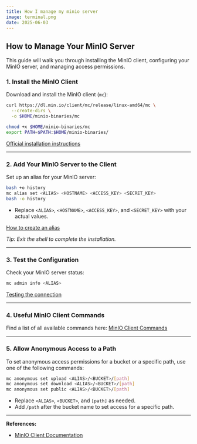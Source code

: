 ```yaml
---
title: How I manage my minio server
image: terminal.png
date: 2025-06-03
---
```


## How to Manage Your MinIO Server

This guide will walk you through installing the MinIO client, configuring your MinIO server, and managing access permissions.

### 1. Install the MinIO Client

Download and install the MinIO client (`mc`):

```bash
curl https://dl.min.io/client/mc/release/linux-amd64/mc \
  --create-dirs \
  -o $HOME/minio-binaries/mc

chmod +x $HOME/minio-binaries/mc
export PATH=$PATH:$HOME/minio-binaries/
```

[Official installation instructions](https://min.io/docs/minio/linux/reference/minio-mc.html#install-mc)

---

### 2. Add Your MinIO Server to the Client

Set up an alias for your MinIO server:

```bash
bash +o history
mc alias set <ALIAS> <HOSTNAME> <ACCESS_KEY> <SECRET_KEY>
bash -o history
```
- Replace `<ALIAS>`, `<HOSTNAME>`, `<ACCESS_KEY>`, and `<SECRET_KEY>` with your actual values.

[How to create an alias](https://min.io/docs/minio/linux/reference/minio-mc.html#create-an-alias-for-the-s3-compatible-service)

*Tip: Exit the shell to complete the installation.*

---

### 3. Test the Configuration

Check your MinIO server status:

```bash
mc admin info <ALIAS>
```

[Testing the connection](https://min.io/docs/minio/linux/reference/minio-mc.html#test-the-connection)

---

### 4. Useful MinIO Client Commands

Find a list of all available commands here: [MinIO Client Commands](https://min.io/docs/minio/linux/reference/minio-mc.html#minio-mc-commands)

---

### 5. Allow Anonymous Access to a Path

To set anonymous access permissions for a bucket or a specific path, use one of the following commands:

```bash
mc anonymous set upload <ALIAS>/<BUCKET>/[path]
mc anonymous set download <ALIAS>/<BUCKET>/[path]
mc anonymous set public <ALIAS>/<BUCKET>/[path]
```
- Replace `<ALIAS>`, `<BUCKET>`, and `[path]` as needed.
- Add `/path` after the bucket name to set access for a specific path.

---

**References:**
- [MinIO Client Documentation](https://min.io/docs/minio/linux/reference/minio-mc.html)